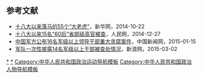 {{Navbox with collapsible groups
|name = 中共十八大到十九大期间的反腐败工作
|title = [[中共十八大以来的反腐败工作|中共十八大到十九大期间的反腐败工作]]
|state = collapsed
|evenstyle = background: #F4F0EC;
|bodyclass = hlist
|above = 本模版介绍自2012年11月14日[[中国共产党第十八次全国代表大会|中共十八大]]闭幕至2017年10月24日[[中国共产党第十九次全国代表大会|中共十九大]]闭幕期间，中国共产党的反腐败工作。
|selected = {{{selected|4}}}

|group2 = 体制机制
|list2 = 
{{Navbox |child
|group1 = [[中国共产党纪律检查机关|纪律检查机关]]
|list1 = 
* [[中央巡视工作领导小组]]<small>（[[中央巡视组]]）</small>
* [[中国共产党中央纪律检查委员会|中共中央纪律检查委员会]]
* [[中央军委巡视工作领导小组]]<small>（[[中央军委巡视工作领导小组|中央军委巡视组]]）</small>
* [[中央军事委员会纪律检查委员会|中央军委纪律检查委员会]]
|group2 = [[中华人民共和国国家监察机关|行政监察机关]]
|list2 = 
* [[中华人民共和国监察部|监察部]]
* [[国家预防腐败局]]
|group4 = [[职务犯罪|职务犯罪侦查]]
|list4 = 
* [[中华人民共和国最高人民检察院反贪污贿赂总局|最高人民检察院反贪污贿赂总局]]
* [[中国人民解放军军事检察院]]
|group5 = [[信訪|信访举报部门]]
|list5 = 
* [[国家信访局]]
* [[国家投诉受理办公室]]
* [[中央纪委国家监委网站]]
|below = 
* [[两规|双规]]
* [[党的群众路线教育实践活动]]
** [[四风|反“四风”]]
** [[中央八项规定]]
** [[中央六项禁令|六项禁令]]
* [[中华人民共和国国家监察机关|国家监察体制改革]]
}}

|group3 = 领导人员
|list3 = 
{{Navbox |child
|group1 = [[中国共产党中央政治局|中央政治局]]
|list1 = 
* [[习近平]]（中共中央总书记、国家主席、中央军委主席、中央全面深化改革领导小组组长、[[中央军委深化国防和军队改革领导小组|中央军委深改组]]组长）
* [[王岐山]]（中共中央政治局常委、中央纪委书记、中央巡视工作领导小组组长、中央深化国家监察体制改革试点工作领导小组组长）
|group2 = [[中央巡视工作领导小组|中央巡視組]]
|list2 = 
* [[赵乐际]]（中共中央政治局委员、中央书记处书记、中央组织部部长、中央巡视工作领导小组副组长）
* [[赵洪祝]]（中央书记处书记、中央纪委副书记、中央巡视工作领导小组副组长）
* [[黎晓宏]]（中央巡视工作领导小组成员、中央巡视工作领导小组办公室主任）
|group3 = [[中国共产党中央纪律检查委员会|中央紀委]]
|list3 = 
* [[黄树贤]]{{to}}[[杨晓渡]]（中央纪委副书记、监察部部长、国家预防腐败局局长）
* [[李书磊]]（中央纪委副书记、中央反腐败协调小组国际追逃追赃工作办公室主任）
* [[杨晓超]]（中央紀委秘書長）
|group4 = [[中央军事委员会纪律检查委员会|中央军委纪委]]
|list4 = 
* [[许其亮]] 空军上将（中共中央政治局委员、中央军委副主席、中央军委巡视工作领导小组组长）
* [[杜金才]] 上将{{to}}[[张升民]] 中将（中央军委纪委书记）
}}

|abbr4 = 4
|group4 = 落马官员
|list4 = 
{{Navbox |child

|group1 = 退休[[国家级正职|正国级]][[党和国家领导人|领导人]]
|list1 =
* [[周永康]]

|group2 = 退休[[国家级副职|副国级]][[党和国家领导人|领导人]]
|list2 =
* [[郭伯雄]]
* [[徐才厚|{{Box|徐才厚}}]]

|group3 = 在职[[国家级副职|副国级]][[党和国家领导人|领导人]]
|list3 =
* [[孙政才]]
* [[令计划]]
* [[苏荣|苏　荣]]

|group4 = [[中国共产党第十八届中央委员会委员列表|第18届中央委员]]
|list4 =
* [[蒋洁敏]]
* [[李东生 (1955年)|李东生]]
* [[杨金山]]
* [[令计划]]
* [[周本顺]]
* [[杨栋梁 (1954年)|杨栋梁]]
* [[苏树林]]
* [[王珉 (1950年)|王　珉]]
* [[田修思]]
* [[王建平]]
* [[黄兴国]]
* [[李立国]]
* [[孙怀山]]
* [[孙政才]]
* [[杨焕宁]]
* [[项俊波]]
* [[王三运]]
* [[吴爱英]]
* [[张阳|{{Box|张　阳}}]]
* [[房峰辉]]
|group5 = [[中国共产党中央委员会委员|往届中央委员]]
|list5 = 
* [[周永康]]
* [[苏荣|苏　荣]]
* [[郭伯雄]]
* [[徐才厚|{{Box|徐才厚}}]]
* [[白恩培]]
* [[王喜斌]]
|group6 = [[中国共产党第十八届中央委员会候补委员列表|第18届中央候补委员]]
|list6 =
* [[李春城]]
* [[王永春 (石油系统)|王永春]]
* [[万庆良]]
* [[陈川平]]
* [[潘逸阳]]
* [[朱明国]]
* [[王敏 (1956年)|王　敏]]
* [[杨卫泽]]
* [[范长秘]]
* [[仇和|仇　和]]
* [[余远辉]]
* [[吕锡文]]
* [[李云峰 (1957年)|李云峰]]
* [[牛志忠]]
* [[杨崇勇]]
* [[张喜武]]
* [[莫建成 (1956年)|莫建成]]
|group7 = [[中国共产党中央委员会候补委员|往届中央候补委员]]
|list7 =
* [[李崇禧]]
* [[杨刚 (1953年)|杨　刚]]
* [[郑立中]]
|group8 = [[中国共产党中央纪律检查委员会|中央纪委]]委员
|list8 =
* [[申维辰]]
* [[梁滨|梁　滨]]
* [[王仲田]]
* [[李建波 (1959年)|李建波]]
* [[曲淑辉]]
* [[李刚 (1955年)|李　刚]]
* [[刘生杰]]
|group9 = 其他[[省部级副职|副部级]]以上<br />中央文官
|list9 =
* [[衣俊卿]]
* [[刘铁男]]
* [[何家成]]
* [[孙鸿志]]
* [[纪宝成]]
* [[马建 (政治人物)|马　建]]
* [[肖天|肖　天]]
* [[奚晓明]]
* [[黄小祥]]
* [[张力军 (1952年)|张力军]]
* [[姚刚|姚　刚]]
* [[龚清概]]
* [[王保安]]
* [[赵胜轩]]
* [[刘水生]]
* [[夏勇|夏　勇]]
* [[卢恩光]]
* [[窦玉沛]]
* [[张化为]]
* [[陈传书]]
* [[夏崇源]]
|group10 = 其他副部级以上<br />[[中央企业|央企]]高管
|list10 =
* [[宋林 (華潤集團)|宋　林]]
* [[王帅廷]]
* [[孙兆学]]
* [[徐建一]]
* [[廖永远]]
* [[王天普]]
* [[邓崎琳]]
* [[朱福寿]]
* [[张云 (1959年)|张　云]]
* [[司献民]]
* [[常小兵]]
* [[蔡希有]]
* [[姚中民]]
* [[王银成]]
|group11 = 其他副省级以上<br />地方官员
|list11 =
* [[吴永文]]
* [[倪发科]]
* [[郭永祥]]
* [[王素毅]]
* [[李达球]]
* [[付晓光]]
* [[季建业]]
* [[廖少华]]
* [[陈柏槐]]
* [[郭有明]]
* [[陈安众]]
* [[童名谦]]
* [[冀文林]]
* [[祝作利]]
* [[金道铭]]
* [[沈培平]]
* [[姚木根]]
* [[毛小兵]]
* [[谭栖伟]]
* [[阳宝华]]
* [[孔垂柱|{{Box|孔垂柱}}]]
* [[赵智勇]]
* [[杜善学]]
* [[令政策]]
* [[谭力|谭　力]]
* [[韩先聪]]
* [[张田欣]]
* [[武长顺]]
* [[陈铁新]]
* [[聂春玉]]
* [[任润厚|{{Box|任润厚}}]]
* [[白云 (1960年)|白　云]]
* [[秦玉海]]
* [[赵少麟]]
* [[隋凤富]]
* [[韩学键]]
* [[陆武成]]
* [[斯鑫良]]
* [[许爱民]]
* [[景春华]]
* [[栗智|栗　智]]
* [[徐钢|徐　钢]]
* [[赵黎平|{{Box|赵黎平}}]]
* [[颜世元]]
* [[韩志然]]
* [[乐大克]]
* [[谷春立]]
* [[白雪山]]
* [[艾宝俊]]
* [[孙清云]]
* [[盖如垠]]
* [[曹建方]]
* [[刘志勇 (满族政治人物)|刘志勇]]
* [[魏宏|魏　宏]]
* [[陳雪楓]]
* [[刘礼祖]]
* [[贺家铁]]
* [[刘志庚]]
* [[卢子跃]]
* [[王阳 (1957年)|王　阳]]
* [[李嘉 (政治人物)|李　嘉]]
* [[张力夫]]
* [[杨鲁豫]]
* [[苏宏章]]
* [[李成云]]
* [[张越 (官员)|张　越]]
* [[孔令中]]
* [[杨振超]]
* [[赖德荣]]
* [[尹海林]]
* [[郑玉焯]]
* [[孟苏铁]]
* [[李峰 (1953年12月)|李　峰]]
* [[林方略]]
* [[陈树隆]]
* [[张文雄 (1962年)|张文雄]]
* [[吴天君]]
* [[虞海燕]]
* [[李文科]]
* [[陈旭 (1952年)|陈　旭]]
* [[周春雨]]
* [[魏民洲]]
* [[刘新齐]]
* [[何挺|何　挺]]
* [[刘善桥]]
* [[周化辰]]
* [[王宏江]]
* [[许前飞]]
* [[赵建国 (1955年)|赵建国]]
* [[沐华平]]
|group12 = 其他[[中华人民共和国军事编制#副军级|副军级]]以上<br />高级将领
|list12 =
* [[王明贵 (2004年少将)|王明贵]]
* [[方文平]]
* [[卫晋|卫　晋]]
* [[叶万勇]]
* [[张祁斌]]
* [[符林国]]
* [[刘铮 (解放军)|刘　铮]]
* [[戴维民]]
* [[高小燕]]
* [[马向东 (大校)|马向东]]
* [[张代新]]
* [[张贡献]]
* [[于大清]]
* [[陈强 (少将)|陈　强]]
* [[刘洪杰]]
* [[朱和平 (1958年)|朱和平]]
* [[王爱国 (沈阳军区)|王爱国]]
* [[黄献军]]
* [[段天杰]]
* [[苑世军]]
* [[黄星 (解放军)|黄　星]]
* [[张东水]]
* [[程杰 (解放军)|程　杰]]
* [[陈剑锋]]
* [[陈红岩]]
* [[王声|王　声]]
* [[王玉发]]
* [[郭正钢]]
* [[兰伟杰]]
* [[蔡广辽]]
* [[傅怡|傅　怡]]
* [[周明贵]]
* [[董明祥]]
* [[占国桥]]
* [[占俊|占　俊]]
* [[寇铁|寇　铁]]
* [[刘占琪]]
* [[邓瑞华]]
* [[王信 (武警)|王　信]]
* [[张万松]]
* [[缪贵荣]]
* [[周国泰]]
* [[张根恒]]
* [[尹志山]]
* [[马德文]]
* [[汪玉|汪　玉]]
* [[吴瑞忠]]
* [[瞿木田]]
* [[杨海|杨　海]]
* [[沈涛|沈　涛]]
* [[董尤心]]
* [[李明泉]]
* [[朱洪达]]
* [[于铁民]]
* [[张鸣 (解放军)|张　鸣]]
* [[周林和]]
* [[王久荣]]
* [[王东 (解放军)|王　东]]
* [[侯小勤]]
* [[李志坚 (武警)|李志坚]]
|group13 = 其他正厅级以上<br />中央文官
|list13 =
* [[刘涌 (最高法)|刘　涌]]
* [[齐平景]]
* [[许杰 (官员)|许　杰]]
* [[王文珂]]
* [[魏健|魏　健]]
* [[许永盛]]
* [[余刚 (政治人物)|余　刚]]
* [[谈红|谈　红]]
* [[罗会文]]
* [[张东生]]
* [[曹长庆]]
* [[陈斌 (发改委)|陈　斌]]
* [[熊必琳]]
* [[刘振秋]]
* [[李量|李　量]]
* [[王笑然]]
* [[张昆生]]
* [[霍克 (政治人物)|霍　克]]
* [[吴喜林]]
* [[王沈阳]]
* [[马晓东]]
* [[王羽 (官员)|王　羽]]
* [[童敏|童　敏]]
* [[罗会文]]
* [[潘志琛]]
* [[熊跃辉]]
* [[左春文]]
* [[张育军]]
* [[张乐斌]]
* [[王威 (官员)|王　威]]
* [[周来振]]
* [[褚平|褚　平]]
* [[范坚 (1960年)|范　坚]]
* [[夏兴华]]
* [[鲍学全]]
* [[杨遂周]]
* [[明玉清]]
* [[刘北宪]]
* [[杨家才]]

|group14 = 其他正厅级以上<br />[[国有企业|国企]]高管
|list14 =
* [[罗广 (官员)|罗　广]]
* [[何玉柏]]
* [[谢华骏]]
* [[周天云]]
* [[黄小虎]]
* [[雷毅|雷　毅]]
* [[武予鲁]]
* [[金建平]]
* [[郭大焕]]
* [[张继奎]]
* [[徐龙 (中移动)|徐　龙]]
* [[张友仁 (安徽)|张友仁]]
* [[徐敏杰]]
* [[李东光 (1960年)|李东光]]
* [[茅士家]]
* [[戴春宁]]
* [[温青山]]
* [[沈定成]]
* [[王广训]]
* [[朱长林]]
* [[李华林]] 
* [[罗伟中]]
* [[王宗南]]
* [[黄道国]]
* [[宫明程]]
* [[赵德胜 (1955年)|赵德胜]]
* [[张厚|张　厚]]
* [[安德武]]
* [[廖建华]]
* [[钟金松]]
* [[王立新 (中石油)|王立新]]
* [[冯军 (1957年)|冯　军]]
* [[薛万东]]
* [[张文江]]
* [[黄顺福]]
* [[李进明]]
* [[张正璠]]
* [[黄建军]]
* [[祁达才]]
* [[崔健 (宝钢)|崔　健]]
* [[吴振芳]]
* [[肖鹏 (南方电网)|肖　鹏]]
* [[许涛|许　涛]]
* [[苗俭中]]
* [[李阳通]]
* [[冷荣泉]]
* [[徐国才]]
* [[王建根]]
* [[吕华祥]]
* [[郝贵|郝　贵]]
* [[胥小彪]]
* [[顾欣|顾　欣]]
* [[上官永清]]
* [[黄迪领]]
* [[王万年]]
* [[廖玒|廖　玒]]
* [[张文利]]
* [[吴学民]]
* [[郑庆跃]]
* [[何浩明]]
* [[廖家旺]]
* [[覃道雄]]
* [[鲁轶|鲁　轶]]
* [[迟捷|迟　捷]]
* [[刘子静]]
* [[周建雄]]
* [[周仁强]]
* [[汪洋 (深圳机场)|汪　洋]]
* [[芈大伟]]
* [[刘运武]]
* [[张宽民]]
* [[杨东平]]
* [[王亚非]]
* [[李昌军]]
* [[甄久春]]
* [[真才基]]
* [[林晓轩]]

|group15 = 其他[[厅局级正职|正厅级]]以上地方官员<br /> （按落马时间先后排序）
|list15 =
* [[雷政富]]
* [[陈弘平]]
* [[梁道行]]
* [[王德林 (河南)|王德林]]
* [[彭智勇 (1963年2月)|彭智勇]]
* [[韩树明]]
* [[杨汉中]]
* [[刘刚 (湖北省美术学院)|刘　刚]]
* [[周顺明]]
* [[张保 (山西)|张　保]]
* [[张笑东]]
* [[朱德义]]
* [[朱信义]]
* [[李珠江]]
* [[王承魁]]
* [[薄连根]]
* [[周文斌]]
* [[陈华一]]
* [[甄朝党]]
* [[王术君]]
* [[林秀山]]
* [[李兴华 (官员)|李兴华]]
* [[文祯中]]
* [[陈良纲]]
* [[范昕建]]
* [[张忠元]]
* [[汤汉清]]
* [[金潇明]]
* [[杨林 (官员)|杨　林]]
* [[王应福]]
* [[佘国华]]
* [[许兆君]]
* [[胡玉成]]
* [[高必金]]
* [[史联文]]
* [[杜工会]]
* [[曾黄麟]]
* [[梁景理]]
* [[徐孟加]]
* [[李永恒]]
* [[安小予]]
* [[胡国初]]
* [[赵微|赵　微]]
* [[曹鉴燎]]
* [[农晓文]]
* [[王雄飞]]
* [[李震范]]
* [[杨跃国]]
* [[廖世平]]
* [[胡相全]]
* [[吴忠厚]]
* [[刘学库]]
* [[张立洲]]
* [[杨先静]]
* [[王常明]]
* [[梁树林]]
* [[程孟仁]]
* [[黎平 (官员)|黎　平]]
* [[罗长刚]]
* [[张少甫]]
* [[吴周春]]
* [[刘沐珍]]
* [[文家碧]]
* [[张翔 (官员)|张　翔]]
* [[任云峰]]
* [[安俊生]]
* [[张东阳]]
* [[晏德文]]
* [[杨正明]]
* [[张明 (广东)|张　明]]
* [[崔仁泉]]
* [[岳德荣]]
* [[何华章]]
* [[胡学凡]]
* [[吴宝忠]]
* [[冯立梅]]
* [[丁雪峰]]
* [[张勤耘]]
* [[董璞|董　璞]]
* [[江山 (政治人物)|江　山]]
* [[田玉林]]
* [[赵苗|赵　苗]]
* [[杨光成]]
* [[赵亚平]]
* [[刘国庆 (1957年)|刘国庆]]
* [[王晓林]]
* [[徐同文]]
* [[舒展 (中国官员)|舒　展]]
* [[赵中社]]
* [[刘庆成]]
* [[刘岳辉]]
* [[刘洪涛]]
* [[李彦明]]
* [[徐励明]]
* [[罗欧|罗　欧]]
* [[顾逖泉]]
* [[宋建国]]
* [[曾平|曾　平]]
* [[段建国]]
* [[杨成林]]
* [[贺维林]]
* [[王茂设]]
* [[涂维发]]
* [[李天鸥]]
* [[骆炳峰]]
* [[李若虹]]
* [[黄全福]]
* [[高维平]]
* [[闫政达]]
* [[李威 (大连)|李　威]]
* [[朱中华]]
* [[李学文 (安徽)|李学文]]
* [[杨森林]]
* [[吕在模]]
* [[刘长春 (官员)|刘长春]]
* [[王铁牛]]
* [[马白玉]]
* [[陈文广]]
* [[何绍勇]]
* [[黄宗信]]
* [[梅祖恩]]
* [[景宪法]]
* [[雷凌霄]]
* [[方西屏]]
* [[汤爱军]]
* [[连子恒]]
* [[赵德胜 (官员)|赵德胜]]
* [[孙平 (官员)|孙　平]]
* [[仲继安]]
* [[陈争鸣]]
* [[单增庆]]
* [[王洪钟]]
* [[李安泽]]
* [[曹耀丰]]
* [[刘建中 (企业家)|刘建中]]
* [[孙云志]]
* [[李小平 (吉林)|李小平]]
* [[王爱民 (1958年)|王爱民]]
* [[郑良驹]]
* [[郭鹏亮]]
* [[杨进先]]
* [[武文元]]
* [[王振坤]]
* [[高烈卿]]
* [[张小普]]
* [[林强 (1969年)|林　强]]
* [[冯亚军]]
* [[陈卫民]]
* [[黄晓炎]]
* [[王宝军 (官员)|王宝军]]
* [[李强 (1955年)|李　强]]
* [[王振国 (河南)|王振国]]
* [[邓全忠]]
* [[韦丽坤]]
* [[郑孝雍]]
* [[黄羽天]]
* [[杨信 (1950年)|杨　信]]
* [[赵万里 (中共官员)|赵万里]]
* [[丁凤云]]
* [[欧阳志鸿]]
* [[陈凌|陈　凌]]
* [[林耘埜]]
* [[严文清]]
* [[马秉虎]]
* [[刘俊林]]
* [[丰立祥]]
* [[林存德]]
* [[高学文]]
* [[庄耀|庄　耀]]
* [[张慧清]]
* [[吴继德]]
* [[罗勤宏]]
* [[蒋尊玉]]
* [[王登记]]
* [[官汉蒙]]
* [[汤志明]]
* [[张苏洲]]
* [[梁毅民]]
* [[阚相华]]
* [[李建功]]
* [[吴灵臣]]
* [[周鸿德]]
* [[张明全]]
* [[赖益成]]
* [[杨殿钟]]
* [[王志忠]]
* [[郑翻身]]
* [[曹勇 (1965年)|曹　勇]]
* [[李佳 (1966年)|李　佳]]
* [[丛文景]]
* [[王平 (1956年)|王　平]]
* [[焦明启]]
* [[叶民辉]]
* [[洪嘉祥]]
* [[蓝军 (1953年)|蓝　军]]
* [[段金英]]
* [[吴永平]]
* [[姜燮富]] 
* [[朱建平 (官员)|朱建平]]
* [[沈东海]]
* [[祁金立]]
* [[褚中志]]
* [[佟根柱]]
* [[王书合]]
* [[孙彦彬]]
* [[杜泽生]]
* [[魏俊星]]
* [[牛敏|牛　敏]]
* [[潘胜燊]]
* [[张心德]]
* [[冯林华]]
* [[谢德安]]
* [[洛松次仁]]
* [[黄华宽]]
* [[侯端敏]]
* [[杨文虎]]
* [[古怀璞]]
* [[陆海军]]
* [[陈伟 (政治人物)|陈　伟]]
* [[张立奎]]
* [[陈秋华]]
* [[孟必光]]
* [[戴海波]]
* [[尹欣|尹　欣]]
* [[王迪生]]
* [[刘向东 (1955年)|刘向东]]
* [[董洪运]]
* [[田振玉]]
* [[李平 (深圳)|李　平]]
* [[陈贵 (1956年)|陈　贵]]
* [[钟世坚]]
* [[崔志勇]]
* [[乔瑞|乔　瑞]]
* [[郭德清]]
* [[莫涓|莫　涓]]
* [[江建民 (政治人物)|江建民]]
* [[余守明]]
* [[高劲松]]
* [[李晋华]]
* [[周杰 (官员)|周　杰]]
* [[徐华江]]
* [[张家星]]
* [[王政山]]
* [[黄柏青]]
* [[张雄 (游泳教练)|张　雄]]
* [[常利民]]
* [[李小平 (官员)|李小平]]
* [[宋继新]]
* [[李洪波 (儋州)|李洪波]]
* [[冯杰|冯　杰]]
* [[马勇|马　勇]]
* [[林春贵]]
* [[吴军 (1962年)|吴　军]]
* [[王詠 (官员)|王　詠]]
* [[赵新尉]]
* [[彭泽洲]]
* [[陈学军]]
* [[陈连生]]
* [[景照辉]]
* [[牛启忠]]
* [[门生 (官员)|门　生]]
* [[张家成]]
* [[吴克明 (1958年)|吴克明]]
* [[蒋颖|蒋　颖]]
* [[阿力木江·买买提明]]
* [[孙纲|孙　纲]]
* [[洪发科]]
* [[柴永柏]]
* [[马占林]]
* [[卢增荣]]
* [[罗敏 (1967年)|罗　敏]]
* [[谈天江]]
* [[孙峰 (政治人物)|孙　峰]]
* [[邱永权]]
* [[杨树平]]
* [[高军 (1952年)|高　军]]
* [[常世雄]]
* [[赵国明]]
* [[王树森 (官员)|王树森]]
* [[朱泽君]]
* [[张建津]]
* [[宋志国]]
* [[洪航勇]]
* [[康有全]]
* [[武岱|武　岱]]
* [[金程|金　程]]
* [[栾庆伟]]
* [[安家盛]]
* [[王庸晋]]
* [[鲁志宏]]
* [[刘富才]]
* [[郑雪碧]]
* [[汤锡坤]]
* [[林日华]]
* [[吴沙 (中国高级警官)|吴　沙]]
* [[李清 (1955年)|李　清]]
* [[吾提库尔·阿里木]]
* [[刘宏建]]
* [[李栋梁 (1962年)|李栋梁]]
* [[侯凤岐]]
* [[李昆学]]
* [[覃晓光]]
* [[史少林]]
* [[吴蔚荣]]
* [[杨泽柱|{{Box|杨泽柱}}]]
* [[吕福春]]
* [[王喜远]]
* [[赵炳云]]
* [[田维钊]]
* [[张冬梅]]
* [[刘玉超]]
* [[刘志 (官员)|刘　志]]
* [[齐峰|齐　峰]]
* [[林碧红]]
* [[毕华|毕　华]]
* [[张军 (大连)|张　军]]
* [[陈炎生]]
* [[江文富]]
* [[杨亚洲 (官员)|杨亚洲]]
* [[李建新 (新疆)|李建新]]
* [[詹福稳]]
* [[廉小强]]
* [[李亿龙]]
* [[陈家记]]
* [[朱东晖]]
* [[常建华]]
* [[高金林]]
* [[杨继红]]
* [[武红军]]
* [[滕冲|滕　冲]]
* [[刘惊海]]
* [[李晓明 (官员)|李晓明]]
* [[张包平]]
* [[陶淑菊]]
* [[吴庭祥]]
* [[寿永年]]
* [[王建又]]
* [[李学海]]
* [[连友农]]
* [[黄爱国]]
* [[何炳华]]
* [[张慧光]]
* [[艾则孜·克尤木]]
* [[夏祖昌]]
* [[王德周]]
* [[钱芳莉]]
* [[孙立坤]]
* [[王富强]]
* [[张宇 (内蒙古)|张　宇]]
* [[卢淳杰]]
* [[孙志毅]]
* [[周先雁]]
* [[赵海燕]]
* [[王义芳]]
* [[张庆军]]
* [[谢治秀]]
* [[祁鸣|祁　鸣]]
* [[吴野松]]
* [[郑云峰]]
* [[曹爱华]]
* [[潘平|潘　平]]
* [[杨松柏]]
* [[李耀新]]
* [[施耀忠]]
* [[王学丰]]
* [[何永林]]
* [[高玉清]]
* [[戴炳隆]]
* [[张文强]]
* [[王胜德]]
* [[李世镕]]
* [[周连科]]
* [[陈启忠]]
* [[戴炜|戴　炜]]
* [[何炳华]]
* [[姜周|姜　周]]
* [[汪良|汪　良]]
* [[吴元欣]]
* [[张晶川]]
* [[路国贤]]
* [[郜海镭]]
* [[边仁权]]
* [[王社平]]
* [[贾学英]]
* [[张泉芬]]
* [[严正|严　正]]
* [[田建荣]]
* [[刘跃平]]
* [[杨敬农]]
* [[张金标]]
* [[张晓麟]]
* [[赵锦 (内蒙古)|赵　锦]]
* [[张晓江]]
* [[沙塔尔·沙吾提]]
* [[黄仕芳]]
* [[韩新城]]
* [[王建华 (1952年)|王建华]]
* [[毛荣楷]]
* [[刘树琪]]
* [[马吉林]]
* [[冷新生]]
* [[魏绍水]]
* [[周符波]]
* [[苗润才]]
* [[何根海]]
* [[周秉利]]
* [[邓章武]]
* [[尼加提·马合木提]]
* [[鲁轶|鲁　轶]]
* [[王世江]]
* [[马光明 (1960年4月)|马光明]]
* [[陶军锋]]
* [[朱琳 (1957年)|朱　琳]]
* [[王卫 (大连)|王　卫]]
* [[曾健|曾　健]]
* [[周松青]]
* [[雷志强]]
* [[汤耀治]]
* [[邓伟根]]
* [[齐峻|齐　峻]]
* [[舒长云]]
* [[唐国海]]
* [[简纯林]]
* [[黄林邦]]
* [[刘学周]]
* [[梁成军]]
* [[赵壮天]]
* [[赵轶平]]
* [[王新文]]
* [[高雪坤]]
* [[万仁礼]]
* [[余云东]]
* [[刘喜杰]]
* [[彭建文]]
* [[张八五]]
* [[周家彪]]
* [[林韧卒]]
* [[赵红专]]
* [[王秀琴]]
* [[郑见龙]]
* [[周玉仁]]
* [[叶志刚]]
* [[伍丕光]]
* [[曾庆荣]]
* [[李伟 (1958年)|李　伟]]
* [[侯新华]]
* [[刘保聚]]
* [[肖建春]]
* [[王凤山 (官员)|王凤山]]
* [[屈开平]]
* [[汤新华]]
* [[崔洪海]]
* [[王永忠 (1955年)|王永忠]]
* [[王树印]]
* [[李泽中]]
* [[程颖|程　颖]]
* [[张湧|张　湧]]
* [[刘保威]]
|group16 = 其他官员
|list16 =
* [[娄学全|{{Box|娄学全}}]]
* [[沙先贵]]
* [[柳遂记]]
* [[张明杰 (官员)|张明杰]]
* [[马超群]]
* [[王天朝]]
* [[魏鹏远]]
* [[周廷欣]]
* [[徐合民]]
* [[程丹峰]]
* [[潘静苏]]
* [[程瀚|程　瀚]]
* [[于铁义]]
* [[张中生]]
* [[吕锐锋]]
* [[苏伟波]]
* [[李建平 (1960年)|李建平]]
|group17 = 依省份
|list17 =
* [[2014年山西官场地震|山西]]
* [[辽宁拉票贿选案|辽宁]]
|group18 = 依年度
|list18 =
* [[2013年中华人民共和国腐败案件|2013年]]
* [[2014年中华人民共和国腐败案件|2014年]]
* [[2015年中华人民共和国腐败案件|2015年]]
* [[2016年中华人民共和国腐败案件|2016年]]
* [[2017年中华人民共和国腐败案件|2017年]]
** [[中华人民共和国腐败案件列表]]
|above = * [[周永康案]]
* [[2013年中石油腐败案]]
* [[2014年山西官场地震]]
* [[央视反腐风暴]]
* [[猎狐2014专项行动]]
* [[“天网”行动]]
* [[辽宁拉票贿选案]]
* [[攀枝花国土局长枪击事件]]
|below = * [[薄熙来事件]]
* [[谷俊山]]
* [[西山会]]
* [[新四人幫]]
* [[秦城监狱]]
** [[秦城监狱囚犯列表|囚犯列表]]
* [[2015年中儲糧套利貪汙案]]
}}

|below =
* [[中國的貪污]]
* [[作风建设永远在路上|电视专题片《作风建设永远在路上》]]
* [[永远在路上|电视专题片《永远在路上》]]
* [[打铁还需自身硬|电视专题片《打铁还需自身硬》]]
* [[巡视利剑|电视专题片《巡视利剑》]]
* [[Template:中共十九大以来的反腐败工作|中共十九大以来的反腐败工作]]
带“{{Box|　　　}}”者表示至2017年底已经身故。
}}<noinclude>

== 参考文献 ==
* [http://news.xinhuanet.com/lianzheng/2014-10/22/c_1112936171.htm 十八大以来落马的55个“大老虎”]，新华网，2014-10-22
* [http://ln.people.com.cn/n/2014/1227/c340418-23361693.html 十八大以来15名“60后”省部级高官被查]，人民网，2014-12-27
* [http://www.chinanews.com/mil/2015/01-15/6973243.shtml 中国军方公布16名军级以上领导干部重大贪腐案件]，中国新闻网，2015-01-15
* [http://news.sina.com.cn/c/2015-03-02/170431558543.shtml  军队一次性披露14名军级以上干部被查处情况]，新浪网，2015-03-02

[[Category:中华人民共和国反腐败|*]]
[[Category:中华人民共和国贪腐官员|*]]
[[Category:中华人民共和国政治运动导航模板]]
[[Category:中华人民共和国政治人物导航模板]]
</noinclude>